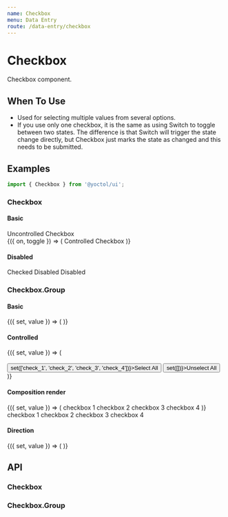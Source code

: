 ```yaml
---
name: Checkbox
menu: Data Entry
route: /data-entry/checkbox
---
```





# Checkbox

Checkbox component.

## When To Use

- Used for selecting multiple values from several options.
- If you use only one checkbox, it is the same as using Switch to toggle between two states. The difference is that Switch will trigger the state change directly, but Checkbox just marks the state as changed and this needs to be submitted.

## Examples

```js
import { Checkbox } from '@yoctol/ui';
```

### Checkbox

#### Basic

<Playground>
  <Checkbox defaultChecked>Uncontrolled Checkbox</Checkbox>
  <br />
  <Toggle>
    {({ on, toggle }) => (
      <Checkbox
        checked={on}
        onChange={toggle}
      >
        Controlled Checkbox
      </Checkbox>
    )}
  </Toggle>
</Playground>

#### Disabled

<Playground>
  <Checkbox checked disabled>Checked Disabled</Checkbox>
  <Checkbox disabled>Disabled</Checkbox>
</Playground>

### Checkbox.Group

#### Basic

<Playground>
  <Value initial={['check_1']}>
    {({ set, value }) => (
      <Checkbox.Group
        options={[
          { label: 'checkbox 1', value: 'check_1' },
          { label: 'checkbox 2', value: 'check_2' },
          { label: 'checkbox 3', value: 'check_3', disabled: true },
          { label: 'checkbox 4', value: 'check_4' },
        ]}
        value={value}
        onChange={set}
      />
    )}
  </Value>
  <br />
  <Checkbox.Group
    options={[
      { label: 'checkbox 1', value: 'check_1' },
      { label: 'checkbox 2', value: 'check_2' },
      { label: 'checkbox 3', value: 'check_3', disabled: true },
      { label: 'checkbox 4', value: 'check_4' },
    ]}
    defaultValue={['check_1']}
    onChange={console.log}
  />
</Playground>


#### Controlled

<Playground>
  <Value initial={[]}>
    {({ set, value }) => (
      <div>
        <Checkbox.Group
          options={[
            { label: 'checkbox 1', value: 'check_1' },
            { label: 'checkbox 2', value: 'check_2' },
            { label: 'checkbox 3', value: 'check_3' },
            { label: 'checkbox 4', value: 'check_4' },
          ]}
          value={value}
          onChange={set}
        />
        <br />
        <Button onClick={() => set(['check_1', 'check_2', 'check_3', 'check_4'])}>Select All</Button>
        <Button ml="2" onClick={() => set([])}>Unselect All</Button>
      </div>
    )}
  </Value>
</Playground>

#### Composition render

<Playground>
  <Value initial={[]}>
    {({ set, value }) => (
      <Checkbox.Group value={value} onChange={set}>
        <Box bg="gray.8" p="2" m="2">
          <Checkbox value="check_1">checkbox 1</Checkbox>
        </Box>
        <Box bg="gray.8" p="2" m="2">
          <Checkbox value="check_2">checkbox 2</Checkbox>
        </Box>
        <Box bg="gray.8" p="2" m="2">
          <Checkbox value="check_3">checkbox 3</Checkbox>
        </Box>
        <Box bg="gray.8" p="2" m="2">
          <Checkbox value="check_4">checkbox 4</Checkbox>
        </Box>
      </Checkbox.Group>
    )}
  </Value>
  <br />
  <Checkbox.Group defaultValue={['check_1']} onChange={console.log}>
    <Box bg="gray.8" p="2" m="2">
      <Checkbox value="check_1">checkbox 1</Checkbox>
    </Box>
    <Box bg="gray.8" p="2" m="2">
      <Checkbox value="check_2">checkbox 2</Checkbox>
    </Box>
    <Box bg="gray.8" p="2" m="2">
      <Checkbox value="check_3">checkbox 3</Checkbox>
    </Box>
    <Box bg="gray.8" p="2" m="2">
      <Checkbox value="check_4">checkbox 4</Checkbox>
    </Box>
  </Checkbox.Group>
</Playground>

#### Direction

<Playground>
  <Value initial={[]}>
    {({ set, value }) => (
      <Checkbox.Group
        direction="vertical"
        options={[
          { label: 'checkbox 1', value: 'check_1' },
          { label: 'checkbox 2', value: 'check_2' },
          { label: 'checkbox 3', value: 'check_3' },
          { label: 'checkbox 4', value: 'check_4' },
        ]}
        value={value}
        onChange={set}
      />
    )}
  </Value>
</Playground>

## API

### Checkbox

<PropsTable of={Checkbox} />

### Checkbox.Group

<PropsTable of={CheckboxGroup} />
